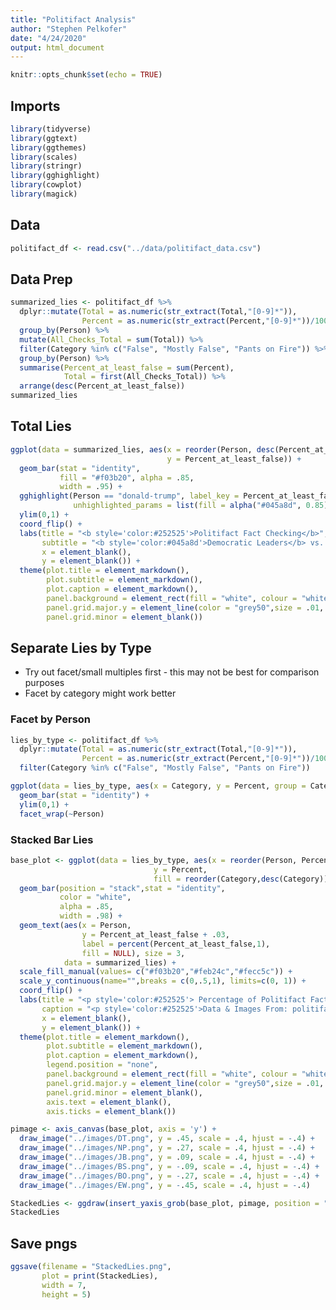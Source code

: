 ```yaml
---
title: "Politifact Analysis"
author: "Stephen Pelkofer"
date: "4/24/2020"
output: html_document
---
```


```r
knitr::opts_chunk$set(echo = TRUE)
```

## Imports

```r
library(tidyverse)
library(ggtext)
library(ggthemes)
library(scales)
library(stringr)
library(gghighlight)
library(cowplot)
library(magick)
```

## Data

```r
politifact_df <- read.csv("../data/politifact_data.csv")
```

## Data Prep

```r
summarized_lies <- politifact_df %>%
  dplyr::mutate(Total = as.numeric(str_extract(Total,"[0-9]*")),
                Percent = as.numeric(str_extract(Percent,"[0-9]*"))/100) %>%
  group_by(Person) %>%
  mutate(All_Checks_Total = sum(Total)) %>%
  filter(Category %in% c("False", "Mostly False", "Pants on Fire")) %>%
  group_by(Person) %>%
  summarise(Percent_at_least_false = sum(Percent),
            Total = first(All_Checks_Total)) %>%
  arrange(desc(Percent_at_least_false))
summarized_lies
```

## Total Lies

```r
ggplot(data = summarized_lies, aes(x = reorder(Person, desc(Percent_at_least_false)),
                                   y = Percent_at_least_false)) +
  geom_bar(stat = "identity",
           fill = "#f03b20", alpha = .85,
           width = .95) +
  gghighlight(Person == "donald-trump", label_key = Percent_at_least_false,
              unhighlighted_params = list(fill = alpha("#045a8d", 0.85))) +
  ylim(0,1) +
  coord_flip() +
  labs(title = "<b style='color:#252525'>Politifact Fact Checking</b>",
       subtitle = "<b style='color:#045a8d'>Democratic Leaders</b> vs. <b style='color:#f03b20'>Donald Trump</b>",
       x = element_blank(),
       y = element_blank()) +
  theme(plot.title = element_markdown(),
        plot.subtitle = element_markdown(),
        plot.caption = element_markdown(),
        panel.background = element_rect(fill = "white", colour = "white"),
        panel.grid.major.y = element_line(color = "grey50",size = .01, linetype = "dotted"),
        panel.grid.minor = element_blank())
```

## Separate Lies by Type
- Try out facet/small multiples first - this may not be best for comparison purposes
- Facet by category might work better

### Facet by Person

```r
lies_by_type <- politifact_df %>%
  dplyr::mutate(Total = as.numeric(str_extract(Total,"[0-9]*")),
                Percent = as.numeric(str_extract(Percent,"[0-9]*"))/100) %>%
  filter(Category %in% c("False", "Mostly False", "Pants on Fire"))

ggplot(data = lies_by_type, aes(x = Category, y = Percent, group = Category)) +
  geom_bar(stat = "identity") +
  ylim(0,1) +
  facet_wrap(~Person)
```


### Stacked Bar Lies

```r
base_plot <- ggplot(data = lies_by_type, aes(x = reorder(Person, Percent),
                                y = Percent,
                                fill = reorder(Category,desc(Category)))) +
  geom_bar(position = "stack",stat = "identity",
           color = "white",
           alpha = .85,
           width = .98) +
  geom_text(aes(x = Person,
                y = Percent_at_least_false + .03,
                label = percent(Percent_at_least_false,1),
                fill = NULL), size = 3,
            data = summarized_lies) +
  scale_fill_manual(values= c("#f03b20","#feb24c","#fecc5c")) +
  scale_y_continuous(name="",breaks = c(0,.5,1), limits=c(0, 1)) +
  coord_flip() +
  labs(title = "<p style='color:#252525'> Percentage of Politifact Fact-Checks that are <br> <b style='color:#fecc5c'>False</b>, <b style='color:#feb24c'>Mostly False</b>, or a <b style='color:#f03b20'>Pants-on-Fire</b> lie</p>",
       caption = "<p style='color:#252525'>Data & Images From: politifact.com | Author: Stephen Pelkofer | @Spelk24</p>",
       x = element_blank(),
       y = element_blank()) +
  theme(plot.title = element_markdown(),
        plot.subtitle = element_markdown(),
        plot.caption = element_markdown(),
        legend.position = "none",
        panel.background = element_rect(fill = "white", colour = "white"),
        panel.grid.major.y = element_line(color = "grey50",size = .01, linetype = "dotted"),
        panel.grid.minor = element_blank(),
        axis.text = element_blank(),
        axis.ticks = element_blank())

```


```r
pimage <- axis_canvas(base_plot, axis = 'y') + 
  draw_image("../images/DT.png", y = .45, scale = .4, hjust = -.4) +
  draw_image("../images/NP.png", y = .27, scale = .4, hjust = -.4) +
  draw_image("../images/JB.png", y = .09, scale = .4, hjust = -.4) +
  draw_image("../images/BS.png", y = -.09, scale = .4, hjust = -.4) +
  draw_image("../images/BO.png", y = -.27, scale = .4, hjust = -.4) +
  draw_image("../images/EW.png", y = -.45, scale = .4, hjust = -.4)

StackedLies <- ggdraw(insert_yaxis_grob(base_plot, pimage, position = "left"))
StackedLies
```

## Save pngs

```r
ggsave(filename = "StackedLies.png",
       plot = print(StackedLies),
       width = 7,
       height = 5)
```




